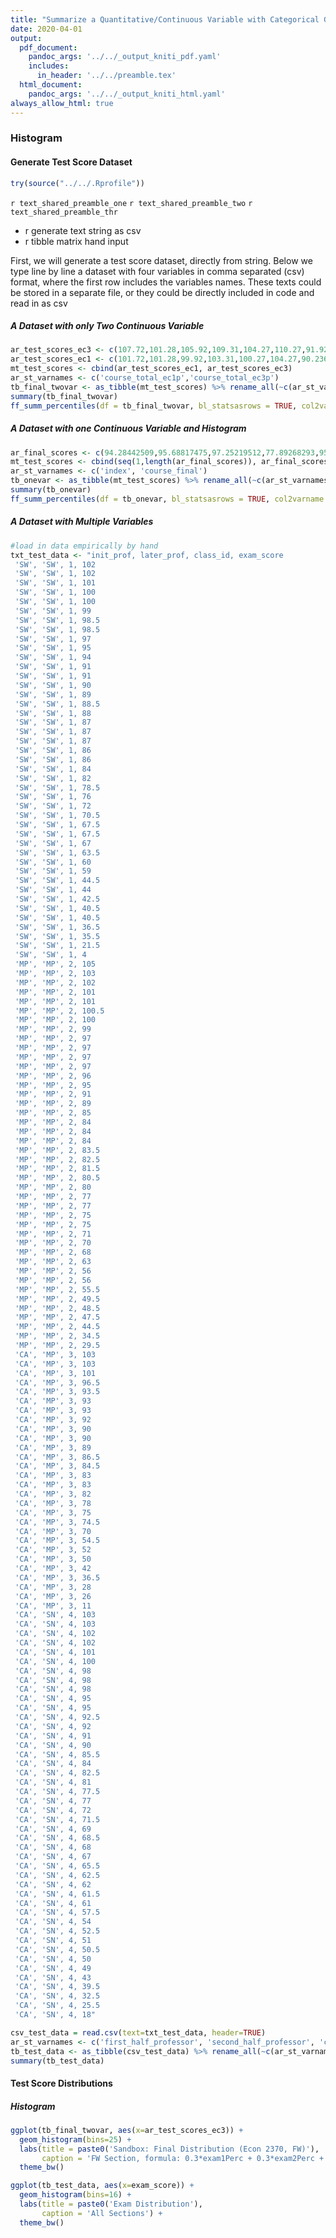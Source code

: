 ```yaml
---
title: "Summarize a Quantitative/Continuous Variable with Categorical Groups"
date: 2020-04-01
output:
  pdf_document:
    pandoc_args: '../../_output_kniti_pdf.yaml'
    includes:
      in_header: '../../preamble.tex'
  html_document:
    pandoc_args: '../../_output_kniti_html.yaml'
always_allow_html: true
---
```


### Histogram

#### Generate Test Score Dataset

```r
try(source("../../.Rprofile"))
```

`r text_shared_preamble_one`
`r text_shared_preamble_two`
`r text_shared_preamble_thr`

- r generate text string as csv
- r tibble matrix hand input

First, we will generate a test score dataset, directly from string. Below we type line by line a dataset with four variables in comma separated (csv) format, where the first row includes the variables names. These texts could be stored in a separate file, or they could be directly included in code and read in as csv

##### A Dataset with only Two Continuous Variable

```r
ar_test_scores_ec3 <- c(107.72,101.28,105.92,109.31,104.27,110.27,91.92846154,81.8,109.0071429,103.07,98.97923077,101.91,96.49,97.79923077,99.07846154,99.17,103.51,112.2225,101.2964286,94.5,98.92,97.09,93.83989011,97.36304945,80.34,65.74,85.275,82.19708791,86.53758242,86.2025,86.63,82.57392857,83.66,79.76,75.55642857,86.32571429,66.41,76.06,44.225,82.28,47.77392857,70.005,69.13769231,73.52571429,60.51,56.04)
ar_test_scores_ec1 <- c(101.72,101.28,99.92,103.31,100.27,104.27,90.23615385,77.8,103.4357143,97.07,93.13307692,95.91,92.49,93.95307692,95.38615385,97.17,99.51,100.3475,95.83214286,92.5,94.92,91.09,90.4332967,93.52101648,80.34,59.74,79.525,77.67236264,81.59252747,82.3275,80.63,76.98464286,81.66,79.76,70.59214286,82.46857143,66.41,74.06,40.475,76.28,44.18464286,66.255,65.59923077,69.66857143,60.51,56.04)
mt_test_scores <- cbind(ar_test_scores_ec1, ar_test_scores_ec3)
ar_st_varnames <- c('course_total_ec1p','course_total_ec3p')
tb_final_twovar <- as_tibble(mt_test_scores) %>% rename_all(~c(ar_st_varnames))
summary(tb_final_twovar)
ff_summ_percentiles(df = tb_final_twovar, bl_statsasrows = TRUE, col2varname = FALSE)
```

##### A Dataset with one Continuous Variable and Histogram

```r
ar_final_scores <- c(94.28442509,95.68817475,97.25219512,77.89268293,95.08795497,93.27380863,92.3,84.25317073,86.08642991,84.69219512,71.43634146,76.21365854,71.68878049,77.46142589,79.29579268,43.7285453,63.80634146,67.92994774,100.8980488,100.0857143,99.93073171,98.4102439,97.93,97.10359756,96.97121951,96.60292683,96.23317073,93.92243902,93.82243902,92.75390244,92.65775261,92.20444653,91.73463415,90.38321161,89.37414634,86.95932458,79.58686411,78.70878049,77.2497561,76.88195122,76.52987805,74.72114313,74.27488676,71.30268293,63.70256098,37.90426829,2.292682927)
mt_test_scores <- cbind(seq(1,length(ar_final_scores)), ar_final_scores)
ar_st_varnames <- c('index', 'course_final')
tb_onevar <- as_tibble(mt_test_scores) %>% rename_all(~c(ar_st_varnames))
summary(tb_onevar)
ff_summ_percentiles(df = tb_onevar, bl_statsasrows = TRUE, col2varname = FALSE)
```

##### A Dataset with Multiple Variables

```r
#load in data empirically by hand
txt_test_data <- "init_prof, later_prof, class_id, exam_score
 'SW', 'SW', 1, 102
 'SW', 'SW', 1, 102
 'SW', 'SW', 1, 101
 'SW', 'SW', 1, 100
 'SW', 'SW', 1, 100
 'SW', 'SW', 1, 99
 'SW', 'SW', 1, 98.5
 'SW', 'SW', 1, 98.5
 'SW', 'SW', 1, 97
 'SW', 'SW', 1, 95
 'SW', 'SW', 1, 94
 'SW', 'SW', 1, 91
 'SW', 'SW', 1, 91
 'SW', 'SW', 1, 90
 'SW', 'SW', 1, 89
 'SW', 'SW', 1, 88.5
 'SW', 'SW', 1, 88
 'SW', 'SW', 1, 87
 'SW', 'SW', 1, 87
 'SW', 'SW', 1, 87
 'SW', 'SW', 1, 86
 'SW', 'SW', 1, 86
 'SW', 'SW', 1, 84
 'SW', 'SW', 1, 82
 'SW', 'SW', 1, 78.5
 'SW', 'SW', 1, 76
 'SW', 'SW', 1, 72
 'SW', 'SW', 1, 70.5
 'SW', 'SW', 1, 67.5
 'SW', 'SW', 1, 67.5
 'SW', 'SW', 1, 67
 'SW', 'SW', 1, 63.5
 'SW', 'SW', 1, 60
 'SW', 'SW', 1, 59
 'SW', 'SW', 1, 44.5
 'SW', 'SW', 1, 44
 'SW', 'SW', 1, 42.5
 'SW', 'SW', 1, 40.5
 'SW', 'SW', 1, 40.5
 'SW', 'SW', 1, 36.5
 'SW', 'SW', 1, 35.5
 'SW', 'SW', 1, 21.5
 'SW', 'SW', 1, 4
 'MP', 'MP', 2, 105
 'MP', 'MP', 2, 103
 'MP', 'MP', 2, 102
 'MP', 'MP', 2, 101
 'MP', 'MP', 2, 101
 'MP', 'MP', 2, 100.5
 'MP', 'MP', 2, 100
 'MP', 'MP', 2, 99
 'MP', 'MP', 2, 97
 'MP', 'MP', 2, 97
 'MP', 'MP', 2, 97
 'MP', 'MP', 2, 97
 'MP', 'MP', 2, 96
 'MP', 'MP', 2, 95
 'MP', 'MP', 2, 91
 'MP', 'MP', 2, 89
 'MP', 'MP', 2, 85
 'MP', 'MP', 2, 84
 'MP', 'MP', 2, 84
 'MP', 'MP', 2, 84
 'MP', 'MP', 2, 83.5
 'MP', 'MP', 2, 82.5
 'MP', 'MP', 2, 81.5
 'MP', 'MP', 2, 80.5
 'MP', 'MP', 2, 80
 'MP', 'MP', 2, 77
 'MP', 'MP', 2, 77
 'MP', 'MP', 2, 75
 'MP', 'MP', 2, 75
 'MP', 'MP', 2, 71
 'MP', 'MP', 2, 70
 'MP', 'MP', 2, 68
 'MP', 'MP', 2, 63
 'MP', 'MP', 2, 56
 'MP', 'MP', 2, 56
 'MP', 'MP', 2, 55.5
 'MP', 'MP', 2, 49.5
 'MP', 'MP', 2, 48.5
 'MP', 'MP', 2, 47.5
 'MP', 'MP', 2, 44.5
 'MP', 'MP', 2, 34.5
 'MP', 'MP', 2, 29.5
 'CA', 'MP', 3, 103
 'CA', 'MP', 3, 103
 'CA', 'MP', 3, 101
 'CA', 'MP', 3, 96.5
 'CA', 'MP', 3, 93.5
 'CA', 'MP', 3, 93
 'CA', 'MP', 3, 93
 'CA', 'MP', 3, 92
 'CA', 'MP', 3, 90
 'CA', 'MP', 3, 90
 'CA', 'MP', 3, 89
 'CA', 'MP', 3, 86.5
 'CA', 'MP', 3, 84.5
 'CA', 'MP', 3, 83
 'CA', 'MP', 3, 83
 'CA', 'MP', 3, 82
 'CA', 'MP', 3, 78
 'CA', 'MP', 3, 75
 'CA', 'MP', 3, 74.5
 'CA', 'MP', 3, 70
 'CA', 'MP', 3, 54.5
 'CA', 'MP', 3, 52
 'CA', 'MP', 3, 50
 'CA', 'MP', 3, 42
 'CA', 'MP', 3, 36.5
 'CA', 'MP', 3, 28
 'CA', 'MP', 3, 26
 'CA', 'MP', 3, 11
 'CA', 'SN', 4, 103
 'CA', 'SN', 4, 103
 'CA', 'SN', 4, 102
 'CA', 'SN', 4, 102
 'CA', 'SN', 4, 101
 'CA', 'SN', 4, 100
 'CA', 'SN', 4, 98
 'CA', 'SN', 4, 98
 'CA', 'SN', 4, 98
 'CA', 'SN', 4, 95
 'CA', 'SN', 4, 95
 'CA', 'SN', 4, 92.5
 'CA', 'SN', 4, 92
 'CA', 'SN', 4, 91
 'CA', 'SN', 4, 90
 'CA', 'SN', 4, 85.5
 'CA', 'SN', 4, 84
 'CA', 'SN', 4, 82.5
 'CA', 'SN', 4, 81
 'CA', 'SN', 4, 77.5
 'CA', 'SN', 4, 77
 'CA', 'SN', 4, 72
 'CA', 'SN', 4, 71.5
 'CA', 'SN', 4, 69
 'CA', 'SN', 4, 68.5
 'CA', 'SN', 4, 68
 'CA', 'SN', 4, 67
 'CA', 'SN', 4, 65.5
 'CA', 'SN', 4, 62.5
 'CA', 'SN', 4, 62
 'CA', 'SN', 4, 61.5
 'CA', 'SN', 4, 61
 'CA', 'SN', 4, 57.5
 'CA', 'SN', 4, 54
 'CA', 'SN', 4, 52.5
 'CA', 'SN', 4, 51
 'CA', 'SN', 4, 50.5
 'CA', 'SN', 4, 50
 'CA', 'SN', 4, 49
 'CA', 'SN', 4, 43
 'CA', 'SN', 4, 39.5
 'CA', 'SN', 4, 32.5
 'CA', 'SN', 4, 25.5
 'CA', 'SN', 4, 18"

csv_test_data = read.csv(text=txt_test_data, header=TRUE)
ar_st_varnames <- c('first_half_professor', 'second_half_professor', 'course_id', 'exam_score')
tb_test_data <- as_tibble(csv_test_data) %>% rename_all(~c(ar_st_varnames))
summary(tb_test_data)
```

#### Test Score Distributions

##### Histogram

```r
ggplot(tb_final_twovar, aes(x=ar_test_scores_ec3)) +
  geom_histogram(bins=25) +
  labs(title = paste0('Sandbox: Final Distribution (Econ 2370, FW)'),
       caption = 'FW Section, formula: 0.3*exam1Perc + 0.3*exam2Perc + 0.42*HWtotalPerc + 0.03*AttendancePerc \n+ perfect attendance + 0.03 per Extra Credit') +
  theme_bw()
```

```r
ggplot(tb_test_data, aes(x=exam_score)) +
  geom_histogram(bins=16) +
  labs(title = paste0('Exam Distribution'),
       caption = 'All Sections') +
  theme_bw()
```
